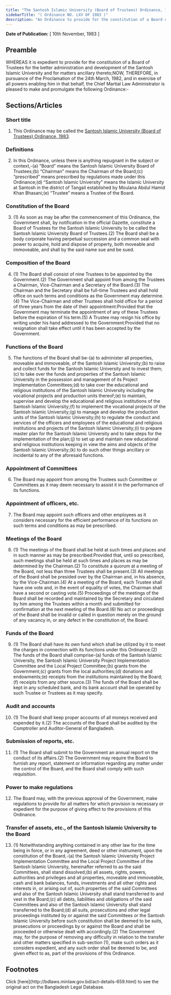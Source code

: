 ```yaml
---
title: "The Santosh Islamic University (Board of Trustees) Ordinance, 1983"
sidebarTitle: "( Ordinance NO. LXV OF 1983 )"
description: "An Ordinance to provide for the constitution of a Board of Trustees for the better administration and development of the Santosh Islamic University."
---
```


**Date of Publication:** [ 10th November, 1983 ]

## Preamble

WHEREAS it is expedient to provide for the constitution of a Board of Trustees for the better administration and development of the Santosh Islamic University and for matters ancillary thereto;NOW, THEREFORE, in pursuance of the Proclamation of the 24th March, 1982, and in exercise of all powers enabling him in that behalf, the Chief Martial Law Administrator is pleased to make and promulgate the following Ordinance:-

## Sections/Articles

### Short title

1. This Ordinance may be called the [Santosh Islamic University (Board of Trustees) Ordinance, 1983](/act-659.html "Santosh Islamic University (Board of Trustees) Ordinance, 1983").

### Definitions

2. In this Ordinance, unless there is anything repugnant in the subject or context,-(a) “Board” means the Santosh Islamic University Board of Trustees;(b) “Chairman” means the Chairman of the Board;(c) “prescribed” means prescribed by regulations made under this Ordinance;(d) “Santosh Islamic University” means the Islamic University at Santosh in the district of Tangail established by Moulana Abdul Hamid Khan Bhasani;(e) “Trustee” means a Trustee of the Board.

### Constitution of the Board

3. (1) As soon as may be after the commencement of this Ordinance, the Government shall, by notification in the official Gazette, constitute a Board of Trustees for the Santosh Islamic University to be called the Santosh Islamic University Board of Trustees.(2) The Board shall be a body corporate having perpetual succession and a common seal with power to acquire, hold and dispose of property, both moveable and immoveable, and shall by the said name sue and be sued.

### Composition of the Board

4. (1) The Board shall consist of nine Trustees to be appointed by the Government.(2) The Government shall appoint from among the Trustees a Chairman, Vice-Chairman and a Secretary of the Board.(3) The Chairman and the Secretary shall be full-time Trustees and shall hold office on such terms and conditions as the Government may determine.(4) The Vice-Chairman and other Trustees shall hold office for a period of three years from the date of their appointment:Provided that the Government may terminate the appointment of any of these Trustees before the expiration of his term.(5) A Trustee may resign his office by writing under his hand addressed to the Government:Provided that no resignation shall take effect until it has been accepted by the Government.

### Functions of the Board

5. The functions of the Board shall be-(a) to administer all properties, moveable and immoveable, of the Santosh Islamic University;(b) to raise and collect funds for the Santosh Islamic University and to invest them;(c) to take over the funds and properties of the Santosh Islamic University in the possession and management of its Project Implementation Committees;(d) to take over the educational and religious institutions of the Santosh Islamic University including the vocational projects and production units thereof;(e) to maintain, supervise and develop the educational and religious institutions of the Santosh Islamic University;(f) to implement the vocational projects of the Santosh Islamic University;(g) to manage and develop the production units of the Santosh Islamic University;(h) to regulate the conduct and services of the officers and employees of the educational and religious institutions and projects of the Santosh Islamic University;(i) to prepare master plan for the Santosh Islamic University and to take steps for the implementation of the plan;(j) to set up and maintain new educational and religious institutions keeping in view the aims and objects of the Santosh Islamic University;(k) to do such other things ancillary or incidental to any of the aforesaid functions.

### Appointment of Committees

6. The Board may appoint from among the Trustees such Committee or Committees as it may deem necessary to assist it in the performance of its functions.

### Appointment of officers, etc.

7. The Board may appoint such officers and other employees as it considers necessary for the efficient performance of its functions on such terms and conditions as may be prescribed.

### Meetings of the Board

8. (1) The meetings of the Board shall be held at such times and places and in such manner as may be prescribed:Provided that, until so prescribed, such meetings shall be held at such times and places as may be determined by the Chairman.(2) To constitute a quorum at a meeting of the Board, not less than three Trustees shall be present.(3) All meetings of the Board shall be presided over by the Chairman and, in his absence, by the Vice-Chairman.(4) At a meeting of the Board, each Trustee shall have one vote and, in the event of equality of votes, the Chairman shall have a second or casting vote.(5) Proceedings of the meetings of the Board shall be recorded and maintained by the Secretary and circulated by him among the Trustees within a month and submitted for confirmation at the next meeting of the Board.(6) No act or proceedings of the Board shall be invalid or called in question merely on the ground of any vacancy in, or any defect in the constitution of, the Board.

### Funds of the Board

9. (1) The Board shall have its own fund which shall be utilized by it to meet the charges in connection with its functions under this Ordinance.(2) The funds of the Board shall comprise-(a) funds of the Santosh Islamic University, the Santosh Islamic University Project Implementation Committee and the Local Project Committee;(b) grants from the Government;(c) grants from the local authorities;(d) donations and endowments;(e) receipts from the institutions maintained by the Board;(f) receipts from any other source.(3) The funds of the Board shall be kept in any scheduled bank, and its bank account shall be operated by such Trustee or Trustees as it may specify.

### Audit and accounts

10. (1) The Board shall keep proper accounts of all moneys received and expended by it.(2) The accounts of the Board shall be audited by the Comptroller and Auditor-General of Bangladesh.

### Submission of reports, etc.

11. (1) The Board shall submit to the Government an annual report on the conduct of its affairs.(2) The Government may require the Board to furnish any report, statement or information regarding any matter under the control of the Board, and the Board shall comply with such requisition.

### Power to make regulations

12. The Board may, with the previous approval of the Government, make regulations to provide for all matters for which provision is necessary or expedient for the purpose of giving effect to the provisions of this Ordinance.

### Transfer of assets, etc., of the Santosh Islamic University to the Board

13. (1) Notwithstanding anything contained in any other law for the time being in force, or in any agreement, deed or other instrument, upon the constitution of the Board,-(a) the Santosh Islamic University Project Implementation Committee and the Local Project Committee of the Santosh Islamic University, hereinafter referred to as the said Committees, shall stand dissolved;(b) all assets, rights, powers, authorities and privileges and all properties, moveable and immoveable, cash and bank balances, funds, investments and all other rights and interests in, or arising out of, such properties of the said Committees and also of the Santosh Islamic University shall stand transferred to and vest in the Board;(c) all debts, liabilities and obligations of the said Committees and also of the Santosh Islamic University shall stand transferred to the Board;(d) all suits, prosecutions and other legal proceedings instituted by or against the said Committees or the Santosh Islamic University before such constitution shall be deemed to be suits, prosecutions or proceedings by or against the Board and shall be proceeded or otherwise dealt with accordingly.(2) The Government may, for the purpose of removing any difficulty in relation to the transfer and other matters specified in sub-section (1), make such orders as it considers expedient, and any such order shall be deemed to be, and given effect to as, part of the provisions of this Ordinance.

## Footnotes

<Note>
  Click [here](http://bdlaws.minlaw.gov.bd/act-details-659.html) to see the original act on the Bangladesh Legal Database.
</Note>
